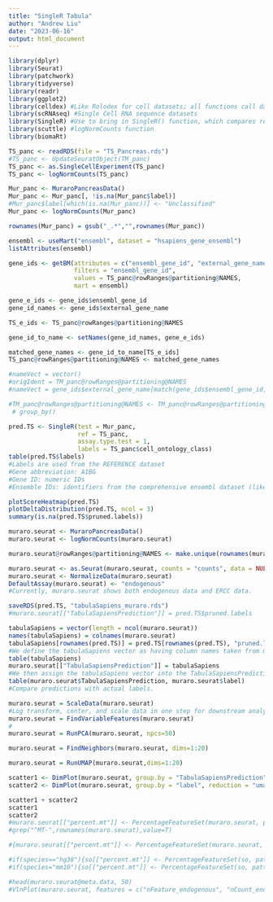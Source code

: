 ```yaml
---
title: "SingleR Tabula"
author: "Andrew Liu"
date: "2023-06-16"
output: html_document
---
```


```r
library(dplyr)
library(Seurat)
library(patchwork)
library(tidyverse)
library(readr)
library(ggplot2)
library(celldex) #Like Rolodex for cell datasets; all functions call datasets
library(scRNAseq) #Single Cell RNA sequence datasets
library(SingleR) #Use to bring in SingleR() function, which compares reference and test data for gene similarity
library(scuttle) #logNormCounts function
library(biomaRt)
```

```r
TS_panc <- readRDS(file = "TS_Pancreas.rds")
#TS_panc <- UpdateSeuratObject(TM_panc)
TS_panc <- as.SingleCellExperiment(TS_panc)
TS_panc <- logNormCounts(TS_panc)

Mur_panc <- MuraroPancreasData()
Mur_panc <- Mur_panc[, !is.na(Mur_panc$label)]
#Mur_panc$label[which(is.na(Mur_panc))] <- "Unclassified"
Mur_panc <- logNormCounts(Mur_panc)

rownames(Mur_panc) = gsub("_.*","",rownames(Mur_panc))

ensembl <- useMart("ensembl", dataset = "hsapiens_gene_ensembl")
listAttributes(ensembl)

gene_ids <- getBM(attributes = c("ensembl_gene_id", "external_gene_name"),
                  filters = "ensembl_gene_id",
                  values = TS_panc@rowRanges@partitioning@NAMES,
                  mart = ensembl)

gene_e_ids <- gene_ids$ensembl_gene_id
gene_id_names <- gene_ids$external_gene_name

TS_e_ids <- TS_panc@rowRanges@partitioning@NAMES

gene_id_to_name <- setNames(gene_id_names, gene_e_ids)

matched_gene_names <- gene_id_to_name[TS_e_ids]
TS_panc@rowRanges@partitioning@NAMES <- matched_gene_names

#nameVect = vector()
#origIdent = TM_panc@rowRanges@partitioning@NAMES
#nameVect = gene_ids$external_gene_name[match(gene_ids$ensembl_gene_id,origIdent)]

#TM_panc@rowRanges@partitioning@NAMES <- TM_panc@rowRanges@partitioning@NAMES %>%
 # group_by()

pred.TS <- SingleR(test = Mur_panc,
                   ref = TS_panc,
                   assay.type.test = 1,
                   labels = TS_panc$cell_ontology_class)
table(pred.TS$labels)
#Labels are used from the REFERENCE dataset
#Gene abbreviation: A1BG
#Gene ID: numeric IDs
#Ensemble IDs: identifiers from the comprehensive ensembl dataset (like a social security number for genes)
```
```r
plotScoreHeatmap(pred.TS)
plotDeltaDistribution(pred.TS, ncol = 3)
summary(is.na(pred.TS$pruned.labels))
```

```r
muraro.seurat <- MuraroPancreasData()
muraro.seurat <- logNormCounts(muraro.seurat)

muraro.seurat@rowRanges@partitioning@NAMES <- make.unique(rownames(muraro.seurat))

muraro.seurat <- as.Seurat(muraro.seurat, counts = "counts", data = NULL)
muraro.seurat <- NormalizeData(muraro.seurat)
DefaultAssay(muraro.seurat) <- "endogenous"
#Currently, muraro.seurat shows both endogenous data and ERCC data.
```

```r
saveRDS(pred.TS, "tabulaSapiens_muraro.rds")
#muraro.seurat[["TabulaSapiensPrediction"]] = pred.TS$pruned.labels

tabulaSapiens = vector(length = ncol(muraro.seurat))
names(tabulaSapiens) = colnames(muraro.seurat)
tabulaSapiens[rownames(pred.TS)] = pred.TS[rownames(pred.TS), "pruned.labels"]
#We define the tabulaSapiens vector as having column names taken from muraro.seurat. We then index tabulaSapiens, and for each colnames (from muraro.seurat) that matches up with a rowname from the TS prediction, we assign the pruned.label value to that index in the vector. We end up with a table full of different cell types (labels).
table(tabulaSapiens)
muraro.seurat[["TabulaSapiensPrediction"]] = tabulaSapiens
#We then assign the tabulaSapiens vector into the TabulaSapiensPrediction column.
table(muraro.seurat$TabulaSapiensPrediction, muraro.seurat$label)
#Compare predictions with actual labels.

muraro.seurat = ScaleData(muraro.seurat)
#Log transform, center, and scale data in one step for downstream analysis.
muraro.seurat = FindVariableFeatures(muraro.seurat)
#
muraro.seurat = RunPCA(muraro.seurat, npcs=50)

muraro.seurat = FindNeighbors(muraro.seurat, dims=1:20)

muraro.seurat = RunUMAP(muraro.seurat,dims=1:20)

scatter1 <- DimPlot(muraro.seurat, group.by = "TabulaSapiensPrediction", reduction = "umap", label = TRUE, label.size = 2)
scatter2 <- DimPlot(muraro.seurat, group.by = "label", reduction = "umap", label = TRUE, label.size = 2)

scatter1 + scatter2
scatter1
scatter2
#muraro.seurat[["percent.mt"]] <- PercentageFeatureSet(muraro.seurat, pattern = "^MT-")
#grep("^MT-",rownames(muraro.seurat),value=T)

#{muraro.seurat[["percent.mt"]] <- PercentageFeatureSet(muraro.seurat, pattern = "^MT-")}

#if(species=="hg38"){so[["percent.mt"]] <- PercentageFeatureSet(so, pattern = "^MT-")}
#if(species="mm10"){so[["percent.mt"]] <- PercentageFeatureSet(so, pattern = "^mt-")}

#head(muraro.seurat@meta.data, 50)
#VlnPlot(muraro.seurat, features = c("nFeature_endogenous", "nCount_endogenous", "percent.mt"), ncol = 3)
```